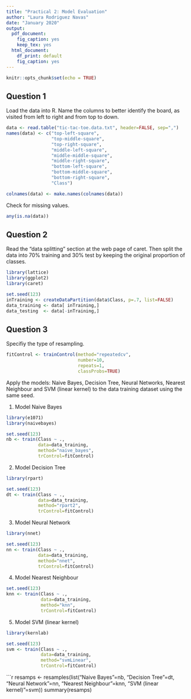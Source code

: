 ```yaml
---
title: "Practical 2: Model Evaluation"
author: "Laura Rodriguez Navas"
date: "January 2020"
output:
  pdf_document: 
    fig_caption: yes
    keep_tex: yes
  html_document: 
    df_print: default
    fig_caption: yes
---
```


```r
knitr::opts_chunk$set(echo = TRUE)
```

## Question 1
Load the data into R. Name the columns to better identify the board, as visited from left to right and from top to down.

```r
data <- read.table("tic-tac-toe.data.txt", header=FALSE, sep=",")
names(data) <- c("top-left-square", 
                 "top-middle-square", 
                 "top-right-square", 
                 "middle-left-square", 
                 "middle-middle-square", 
                 "middle-right-square", 
                 "bottom-left-square", 
                 "bottom-middle-square",
                 "bottom-right-square", 
                 "Class")
```

```r
colnames(data) <- make.names(colnames(data))
```

Check for missing values.

```r
any(is.na(data))
```

## Question 2
Read the "data splitting" section at the web page of caret. Then split the data into 70% training and 30% test by keeping the original proportion of classes.

```r
library(lattice)
library(ggplot2)
library(caret)
```

```r
set.seed(123)
inTraining <- createDataPartition(data$Class, p=.7, list=FALSE)
data_training <- data[ inTraining,]
data_testing  <- data[-inTraining,]
```

## Question 3
Specifiy the type of resampling.

```r
fitControl <- trainControl(method="repeatedcv", 
                           number=10, 
                           repeats=1,
                           classProbs=TRUE)
```

Apply the models: Naive Bayes, Decision Tree, Neural Networks, Nearest Neighbour and SVM (linear kernel) to the data training dataset using the same seed.

1. Model Naive Bayes

```r
library(e1071)
library(naivebayes)
```

```r
set.seed(123)
nb <- train(Class ~ ., 
            data=data_training, 
            method="naive_bayes",
            trControl=fitControl)
```

2. Model Decision Tree

```r
library(rpart)
```

```r
set.seed(123)
dt <- train(Class ~ ., 
            data=data_training, 
            method="rpart2",
            trControl=fitControl)
```

3. Model Neural Network

```r
library(nnet)
```

```r
set.seed(123)
nn <- train(Class ~ ., 
            data=data_training, 
            method="nnet",
            trControl=fitControl)
```

4. Model Nearest Neighbour

```r
set.seed(123)
knn <- train(Class ~ ., 
             data=data_training, 
             method="knn",
             trControl=fitControl)
```

5. Model SVM (linear kernel)

```r
library(kernlab)
```

```r
set.seed(123)
svm <- train(Class ~ ., 
             data=data_training, 
             method="svmLinear",
             trControl=fitControl)
```

```r
resamps <- resamples(list("Naive Bayes"=nb,
                          "Decision Tree"=dt,
                          "Neural Network"=nn,
                          "Nearest Neighbour"=knn,
                          "SVM (linear kernel)"=svm))
summary(resamps)